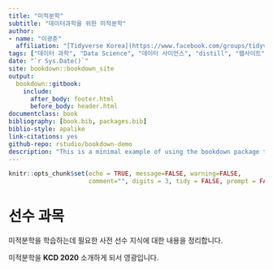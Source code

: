 ```yaml
--- 
title: "미적분학"
subtitle: "데이터과학을 위한 미적분학"
author:
- name: "이광춘"
  affiliation: "[Tidyverse Korea](https://www.facebook.com/groups/tidyverse/)"
tags: ["데이터 과학", "Data Science", "데이터 사이언스", "distill", "웹사이트", "과학기술", "블로그"]
date: "`r Sys.Date()`"
site: bookdown::bookdown_site
output: 
  bookdown::gitbook:
    include:
      after_body: footer.html
      before_body: header.html
documentclass: book
bibliography: [book.bib, packages.bib]
biblio-style: apalike
link-citations: yes
github-repo: rstudio/bookdown-demo
description: "This is a minimal example of using the bookdown package to write a book. The output format for this example is bookdown::gitbook."
---
```


```r
knitr::opts_chunk$set(echo = TRUE, message=FALSE, warning=FALSE,
                      comment="", digits = 3, tidy = FALSE, prompt = FALSE, fig.align = 'center')
```

# 선수 과목 {-#prerequisites}

미적분학을 학습하는데 필요한 사전 선수 지식에 대한 내용을 정리합니다.

미적분학을 **KCD 2020** 소개하게 되서 영광입니다.
